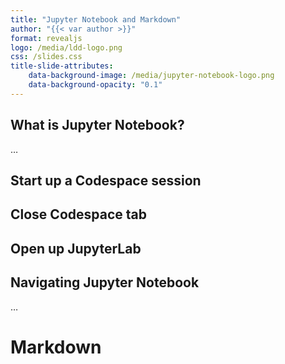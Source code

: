 ```yaml
---
title: "Jupyter Notebook and Markdown"
author: "{{< var author >}}"
format: revealjs
logo: /media/ldd-logo.png
css: /slides.css
title-slide-attributes:
    data-background-image: /media/jupyter-notebook-logo.png
    data-background-opacity: "0.1"
---
```


## What is Jupyter Notebook?

...

## Start up a Codespace session

## Close Codespace tab

## Open up JupyterLab

## Navigating Jupyter Notebook

...

# Markdown

